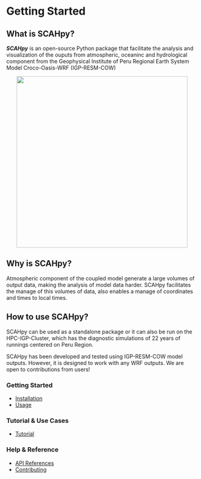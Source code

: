 # Getting Started {.unnumbered}

## **What is SCAHpy?**

***SCAHpy*** is an open-source Python package that facilitate the analysis and visualization of the ouputs from atmospheric, oceaninc and hydrological component from the Geophysical Institute of Peru Regional Earth System Model Croco-Oasis-WRF (IGP-RESM-COW)

<div style="text-align: center;">
<img width="450" src="https://github.com/fiorelacl/SCAHpy/blob/main/docs/cow_model.jpg?raw=true" >
</div>

## **Why is SCAHpy?**

Atmospheric component of the coupled model generate a large volumes of output data, making the analysis of model data harder. SCAHpy facilitates the manage of this volumes of data, also enables a manage of coordinates and times to local times. 

## **How to use SCAHpy?**

SCAHpy can be used as a standalone package or it can also be run on the HPC-IGP-Cluster, which has the diagnostic simulations of 22 years of runnings centered on Peru Region. 

::: {.callout-note}
SCAHpy has been developed and tested using IGP-RESM-COW model outputs. However, it is designed to work with any WRF outputs. We are open to contributions from users!
:::

### **Getting Started**

* [Installation](01_install.qmd)
* [Usage](02_use.qmd)

### **Tutorial & Use Cases**

* [Tutorial](03_tutorial.qmd)

### **Help & Reference**

* [API References](04_API.qmd)
* [Contributing](05_contrib.qmd)